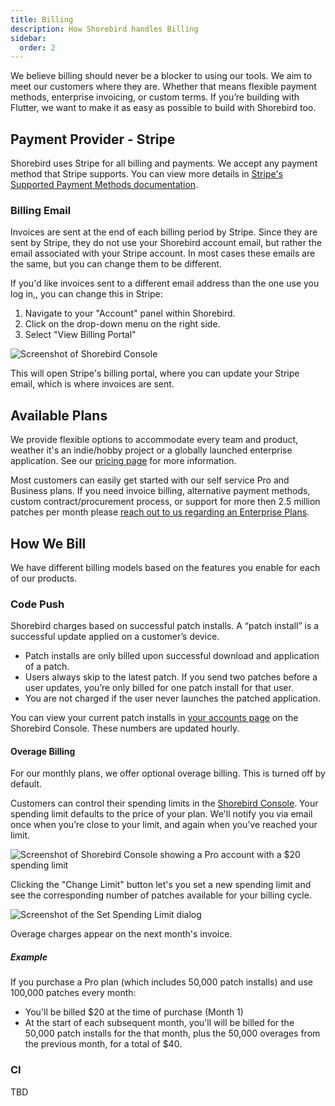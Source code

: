 ```yaml
---
title: Billing
description: How Shorebird handles Billing
sidebar:
  order: 2
---
```



We believe billing should never be a blocker to using our tools. We aim to meet
our customers where they are. Whether that means flexible payment methods,
enterprise invoicing, or custom terms. If you’re building with Flutter, we want
to make it as easy as possible to build with Shorebird too.

## Payment Provider - Stripe

Shorebird uses Stripe for all billing and payments. We accept any payment method
that Stripe supports. You can view more details in
[Stripe's Supported Payment Methods documentation](https://docs.stripe.com/payments/payment-methods/overview).

### Billing Email

Invoices are sent at the end of each billing period by Stripe. Since they are
sent by Stripe, they do not use your Shorebird account email, but rather the
email associated with your Stripe account. In most cases these emails are the
same, but you can change them to be different.

If you'd like invoices sent to a different email address than the one use you
log in,, you can change this in Stripe:

1. Navigate to your "Account" panel within Shorebird.
2. Click on the drop-down menu on the right side.
3. Select "View Billing Portal"

<Image src={viewBillingPortal} alt="Screenshot of Shorebird Console" />

This will open Stripe's billing portal, where you can update your Stripe email,
which is where invoices are sent.

## Available Plans

We provide flexible options to accommodate every team and product, weather it's
an indie/hobby project or a globally launched enterprise application. See our
[pricing page](https://shorebird.dev/pricing) for more information.

Most customers can easily get started with our self service Pro and Business
plans. If you need invoice billing, alternative payment methods, custom
contract/procurement process, or support for more then 2.5 million patches per
month please
[reach out to us regarding an Enterprise Plans](https://shorebrid.dev/talk-to-sales).

## How We Bill

We have different billing models based on the features you enable for each of
our products.

### Code Push

Shorebird charges based on successful patch installs. A “patch install” is a
successful update applied on a customer’s device.

- Patch installs are only billed upon successful download and application of a
  patch.
- Users always skip to the latest patch. If you send two patches before a user
  updates, you’re only billed for one patch install for that user.
- You are not charged if the user never launches the patched application.

You can view your current patch installs in
[your accounts page](https://console.shorebird.dev/account) on the Shorebird
Console. These numbers are updated hourly.

#### Overage Billing

For our monthly plans, we offer optional overage billing. This is turned off by
default.

Customers can control their spending limits in the
[Shorebird Console](https://console.shorebird.dev). Your spending limit defaults
to the price of your plan. We'll notify you via email once when you’re close to
your limit, and again when you’ve reached your limit.

<Image
  src={accountMonthlySpendingLimit}
  alt="Screenshot of Shorebird Console showing a Pro account with a $20 spending limit"
/>

Clicking the "Change Limit" button let's you set a new spending limit and see
the corresponding number of patches available for your billing cycle.

<Image
  src={setSpendingLimitDialog}
  alt="Screenshot of the Set Spending Limit dialog"
/>

Overage charges appear on the next month's invoice.

##### Example

If you purchase a Pro plan (which includes 50,000 patch installs) and use
100,000 patches every month:

- You'll be billed $20 at the time of purchase (Month 1)
- At the start of each subsequent month, you'll will be billed for the 50,000
  patch installs for the that month, plus the 50,000 overages from the previous
  month, for a total of $40.

### CI

TBD
